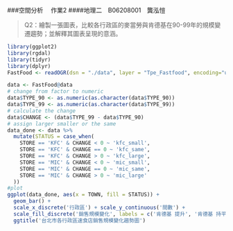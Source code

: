 ###空間分析　 作業2
####地理二　B06208001　龔泓愷

> Q2：繪製一張圖表，比較各行政區的麥當勞與肯德基在90-99年的規模變遷趨勢；並解釋其圖表呈現的意涵。

```r
library(ggplot2)
library(rgdal)
library(tidyr)
library(dplyr)
FastFood <- readOGR(dsn = "./data", layer = "Tpe_Fastfood", encoding="utf8")
```
```r
data <- FastFood@data
# change from factor to numeric
data$TYPE_90 <- as.numeric(as.character(data$TYPE_90))
data$TYPE_99 <- as.numeric(as.character(data$TYPE_99))
# calculate the change
data$CHANGE <- (data$TYPE_99 - data$TYPE_90)
# assign larger smaller or the same
data_done <- data %>%
  mutate(STATUS = case_when(
    STORE == 'KFC' & CHANGE < 0 ~ 'kfc_small',
    STORE == 'KFC' & CHANGE == 0 ~ 'kfc_same',
    STORE == 'KFC' & CHANGE > 0 ~ 'kfc_large',
    STORE == 'MIC' & CHANGE < 0 ~ 'mic_small',
    STORE == 'MIC' & CHANGE == 0 ~ 'mic_same',
    STORE == 'MIC' & CHANGE > 0 ~ 'mic_large'
  ))
#plot
ggplot(data_done, aes(x = TOWN, fill = STATUS)) +
  geom_bar() +
  scale_x_discrete('行政區') + scale_y_continuous('間數') +
  scale_fill_discrete('銷售規模變化', labels = c('肯德基 提升', '肯德基 持平', '肯德基 減少', '麥當勞 增加', '麥當勞 持平', '麥當勞 減少')) +
  ggtitle('台北市各行政區速食店銷售規模變化趨勢圖')
```